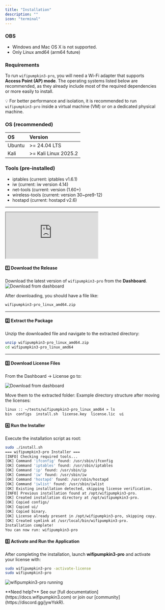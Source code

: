 ```yaml
---
title: "Installation"
description: ""
icon: "terminal"
---
```


### OBS

- Windows and Mac OS X is not supported.
- Only Linux amd64 (arm64 future)

### Requirements

To run `wifipumpkin3-pro`, you will need a Wi-Fi adapter that supports **Access Point (AP) mode**. The operating systems listed below are recommended, as they already include most of the required dependencies or more easily to install.

<Note>💡 For better performance and isolation, it is recommended to run `wifipumpkin3-pro` inside a virtual machine (VM) or on a dedicated physical machine.</Note>

### OS (recommended)

| OS     | Version         |
| :----- | :-------------- |
| Ubuntu | \>= 24.04 LTS    |
| Kali | \>= Kali Linux 2025.2 |

### Tools (pre-installed)

- iptables (current: iptables v1.6.1)
- iw (current: iw version 4.14)
- net-tools (current: version (1.60\+)
- wireless-tools (current: version 30~pre9-12)
- hostapd (current: hostapd v2.6)


---

<iframe  className="w-full aspect-video rounded-xl" src="https://player.vimeo.com/video/1112068743?badge=0&amp;autopause=0&amp;player_id=0&amp;app_id=58479"
  allow="accelerometer; autoplay; clipboard-write; encrypted-media; gyroscope; picture-in-picture"
  allowFullScreen
 title="How to Install and Activate wifipumpkin3 Pro on Linux">
</iframe>

#### 1️⃣ Download the Release
Download the latest version of `wifipumpkin3-pro` from the **Dashboard**.  
![Download from dashboard](/images/pro/installation/downloads.png)

After downloading, you should have a file like:
```bash
wifipumpkin3-pro_linux_amd64.zip
```

---

#### 2️⃣ Extract the Package
Unzip the downloaded file and navigate to the extracted directory:

```bash
unzip wifipumpkin3-pro_linux_amd64.zip
cd wifipumpkin3-pro_linux_amd64
```
---

#### 3️⃣ Download License Files
From the Dashboard -> License go to:

![Download from dashboard](/images/pro/installation/license.png)

Move them to the extracted folder:
Example directory structure after moving the licenses:
```bash
linux :: ~/tests/wifipumpkin3-pro_linux_amd64 » ls
bin  configs  install.sh  license.key  license.lic  ui
```

#### 4️⃣ Run the Installer
Execute the installation script as root:

```bash
sudo ./install.sh
=== wifipumpkin3-pro Installer ===
[INFO] Checking required tools...
[OK] Command 'ifconfig' found: /usr/sbin/ifconfig
[OK] Command 'iptables' found: /usr/sbin/iptables
[OK] Command 'ip' found: /usr/sbin/ip
[OK] Command 'iw' found: /usr/sbin/iw
[OK] Command 'hostapd' found: /usr/sbin/hostapd
[OK] Command 'iwlist' found: /usr/sbin/iwlist
[OK] Existing installation detected, skipping license verification.
[INFO] Previous installation found at /opt/wifipumpkin3-pro.
[OK] Created installation directory at /opt/wifipumpkin3-pro.
[OK] Copied configs/
[OK] Copied ui/
[OK] Copied binary.
[OK] License already present in /opt/wifipumpkin3-pro, skipping copy.
[OK] Created symlink at /usr/local/bin/wifipumpkin3-pro.
Installation complete!
You can now run: wifipumpkin3-pro
```

#### 5️⃣ Activate and Run the Application
After completing the installation, launch **wifipumpkin3-pro** and activate your license with:

```bash
sudo wifipumpkin3-pro -activate-license
sudo wifipumpkin3-pro
```
![wifipumpkin3-pro running](/images/pro/installation/wifipumpkin3-pro-kalinux2015-2.png)

<Note>
  **Need help?** See our [full documentation](https://docs.wifipumpkin3.com) or join our [community](https://discord.gg/jywYskR).
</Note>